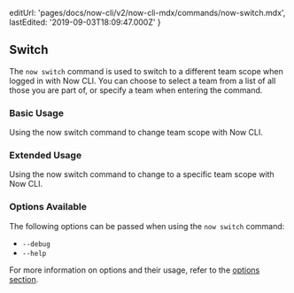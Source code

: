 
  editUrl: 'pages/docs/now-cli/v2/now-cli-mdx/commands/now-switch.mdx',
  lastEdited: '2019-09-03T18:09:47.000Z'
}

## Switch

The `now switch` command is used to switch to a different team scope when logged in with Now CLI. You can choose to select a team from a list of all those you are part of, or specify a team when entering the command.

### Basic Usage

<Snippet dark text="now switch" />
<Caption>Using the <InlineCode>now switch</InlineCode> command to change team scope with Now CLI.</Caption>

### Extended Usage

<Snippet dark text="now switch [team-name]" />
<Caption>Using the <InlineCode>now switch</InlineCode> command to change to a specific team scope with Now CLI.</Caption>

### Options Available

The following options can be passed when using the `now switch` command:

- `--debug`
- `--help`

For more information on options and their usage, refer to the [options section](#options).
